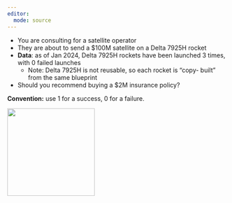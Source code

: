 ```yaml
---
editor: 
  mode: source
---
```


- You are consulting for a satellite operator
- They are about to send a $100M satellite on a Delta 7925H rocket
- **Data**: as of Jan 2024, Delta 7925H rockets have been launched 3 times, with
0 failed launches <!-- Source: https://space.skyrocket.de/doc_lau_det/delta-7925h.htm -->
  - Note: Delta 7925H is not reusable, so each rocket is "copy- built" from the
  same blueprint
- Should you recommend buying a $2M insurance policy?

**Convention:** use 1 for a success, 0 for a failure.


::: column-margin
![](../images/delta.jpeg){width="200"}
:::

